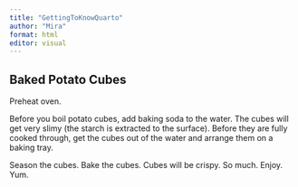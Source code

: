 ```yaml
---
title: "GettingToKnowQuarto"
author: "Mira"
format: html
editor: visual
---
```


## Baked Potato Cubes

Preheat oven.

Before you boil potato cubes, add baking soda to the water. The cubes will get very slimy (the starch is extracted to the surface). Before they are fully cooked through, get the cubes out of the water and arrange them on a baking tray.

Season the cubes. Bake the cubes. Cubes will be crispy. So much. Enjoy. Yum.
